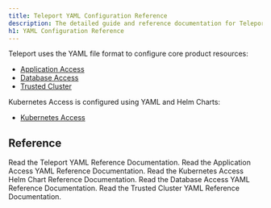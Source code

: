 ```yaml
---
title: Teleport YAML Configuration Reference
description: The detailed guide and reference documentation for Teleport YAML Configuration.
h1: YAML Configuration Reference
---
```


Teleport uses the YAML file format to configure core product resources:

- [Application Access](../application-access/introduction.mdx)
- [Database Access](../database-access/introduction.mdx)
- [Trusted Cluster](../trustedclusters.mdx)

Kubernetes Access is configured using YAML and Helm Charts:

- [Kubernetes Access](../kubernetes-access/introduction.mdx)

## Reference

<TileSet>
  <Tile icon="list" title="Teleport YAML Reference" href="./product-config/teleport.mdx">
    Read the Teleport YAML Reference Documentation.
  </Tile>
  <Tile icon="list" title="Application Access YAML Reference" href="./product-config/teleport.mdx#application-access">
    Read the Application Access YAML Reference Documentation.
  </Tile>
  <Tile icon="list" title="Kubernetes Access YAML Reference" href="./product-config/kubernetes.mdx">
    Read the Kubernetes Access Helm Chart Reference Documentation.
  </Tile>
  <Tile icon="list" title="Database Access YAML Reference" href="./product-config/teleport.mdx#database-access">
    Read the Database Access YAML Reference Documentation.
  </Tile>
  <Tile icon="list" title="Trusted Cluster YAML Reference" href="./product-config/trusted-cluster.mdx">
    Read the Trusted Cluster YAML Reference Documentation.
  </Tile>
</TileSet>